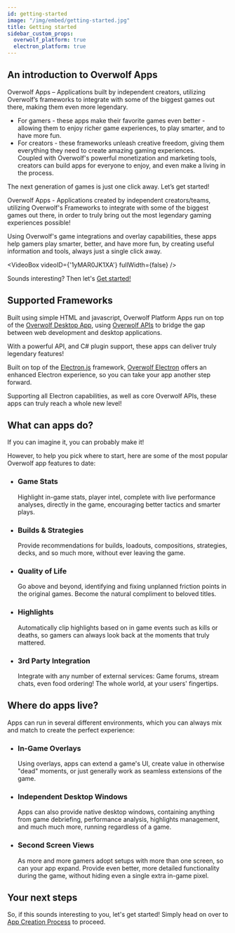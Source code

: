 ```yaml
---
id: getting-started
image: "/img/embed/getting-started.jpg"
title: Getting started
sidebar_custom_props:
  overwolf_platform: true
  electron_platform: true
---
```


## An introduction to Overwolf Apps

Overwolf Apps – Applications built by independent creators, utilizing Overwolf’s frameworks to integrate with some of the biggest games out there, making them even more legendary.

- For gamers - these apps make their favorite games even better - allowing them to enjoy richer game experiences, to play smarter, and to have more fun.
- For creators - these frameworks unleash creative freedom, giving them everything they need to create amazing gaming experiences.  
Coupled with Overwolf's powerful monetization and marketing tools, creators can build apps for everyone to enjoy, and even make a living in the process.

<div className="center-text">

The next generation of games is just one click away. Let’s get started!

</div>

<SkipMe>
Overwolf Apps - Applications created by independent creators/teams, utilizing Overwolf's Frameworks to integrate with some of the biggest games out there,
in order to truly bring out the most legendary gaming experiences possible!

Using Overwolf's game integrations and overlay capabilities, these apps help gamers play smarter, better, and have more fun,
by creating useful information and tools, always just a single click away.
</SkipMe>

<VideoBox videoID={'1yMAR0JK1XA'} fullWidth={false} />

<SkipMe>

<div className="center-text">
    <p>Sounds interesting? Then let's <a href="getting-started/app-creation-basics" title="Get Started">Get started!</a></p>
</div>

</SkipMe>

## Supported Frameworks

<Tabs groupId="frameworks">
<TabItem value="overwolf-platform" label="Overwolf Platform">

Built using simple HTML and javascript, Overwolf Platform Apps run on top of the [Overwolf Desktop App](https://www.overwolf.com/appstore/), using [Overwolf APIs](/api) to bridge the gap between
web development and desktop applications.

With a powerful API, and C# plugin support, these apps can deliver truly legendary features!

</TabItem>
<TabItem value="electron-platform" label="Overwolf Electron">

Built on top of the [Electron.js](https://www.electronjs.org/) framework, [Overwolf Electron](/tools/ow-electron) offers an enhanced Electron experience,
so you can take your app another step forward.

Supporting all Electron capabilities, as well as core Overwolf APIs, these apps can truly reach a whole new level!

</TabItem>
</Tabs>

## What can apps do?

If you can imagine it, you can probably make it!

However, to help you pick where to start, here are some of the most popular Overwolf app features to date:

<div className="getting-started-container">

<ul className="icons-list what-apps-do-list">
    <li className="game-stats">
        <h3>Game Stats</h3>
        <p>Highlight in-game stats, player intel, complete with live performance analyses, directly in the game, encouraging better tactics and smarter plays.</p>
    </li>
    <li className="build-recommendations">
        <h3>Builds & Strategies</h3>
        <p>Provide recommendations for builds, loadouts, compositions, strategies, decks, and so much more, without ever leaving the game.</p>
    </li>
    <li className="tournaments">
        <h3>Quality of Life</h3>
        <p>Go above and beyond, identifying and fixing unplanned friction points in the original games. Become the natural compliment to beloved titles.</p>
    </li>
    <li className="highlights">
        <h3>Highlights</h3>
        <p>Automatically clip highlights based on in game events such as kills or deaths, so gamers can always look back at the moments that truly mattered.</p>
    </li>
    <li className="easy-integration">
        <h3>3rd Party Integration</h3>
        <p>Integrate with any number of external services: Game forums, stream chats, even food ordering! The whole world, at your users' fingertips.</p>
    </li>
</ul>

## Where do apps live?

Apps can run in several different environments, which you can always mix and match to create the perfect experience:

<ul className="icons-list were-apps-live-list">
  <li className="in-game">
    <h3>In-Game Overlays</h3>
    <p>Using overlays, apps can extend a game's UI, create value in otherwise "dead" moments, or just generally work as seamless extensions of the game.</p>
  </li>
  <li className="desktop">
    <h3>Independent Desktop Windows</h3>
    <p>Apps can also provide native desktop windows, containing anything from game debriefing, performance analysis, highlights management, and much much more, running regardless of a game.</p>
  </li>
  <li className="companion-screen">
    <h3>Second Screen Views</h3>
    <p>As more and more gamers adopt setups with more than one screen, so can your app expand. Provide even better, more detailed functionality during the game, without hiding even a single extra in-game pixel.</p>
  </li>
</ul>

</div>


## Your next steps

So, if this sounds interesting to you, let's get started! Simply head on over to [App Creation Process](getting-started/app-creation-process) to proceed.